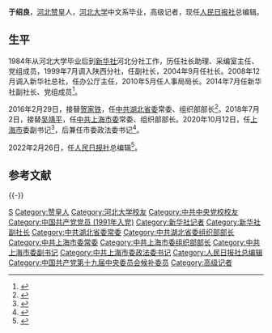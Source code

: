 '''于绍良'''{{BD|1964年|7月26日||catIdx=Yu于}}，[[河北省|河北]][[赞皇县|赞皇]]人，[[河北大学|河北大学]]中文系毕业，高级记者，现任[[人民日报社|人民日报社]]总编辑。

==生平==
1984年从河北大学毕业后到[[新华社|新华社]]河北分社工作，历任社长助理、采编室主任、党组成员，1999年7月调入陕西分社，任副社长，2004年9月任社长。2008年12月调入新华社总社，任办公厅主任，2010年5月任人事局局长。2014年7月任新华社副社长、党组成员<ref>{{cite news|title=于绍良|url=http://gbzl.people.com.cn/grzy.php?id=140700010|publisher=中国共产党新闻网|date=|accessdate=2016年3月1日|archiveurl=https://web.archive.org/web/20160306115246/http://gbzl.people.com.cn/grzy.php?id=140700010|archivedate=2016-03-06|dead-url=yes}}</ref>。

2016年2月29日，接替[[贺家铁|贺家铁]]，任[[中国共产党湖北省委员会|中共湖北省委]]常委、组织部部长<ref>{{cite news|title=于绍良同志任湖北省委常委、省委组织部部长|url=http://news.ifeng.com/a/20160301/47637580_0.shtml|publisher=湖北日报|accessdate=2016年3月1日|archivedate=2019年6月10日|archiveurl=https://web.archive.org/web/20190610044324/http://news.ifeng.com/a/20160301/47637580_0.shtml|dead-url=no}}</ref>。2018年7月2日，接替[[吴靖平|吴靖平]]，任[[中国共产党上海市委员会|中共上海市委]]常委、组织部部长。2020年10月12日，任[[上海市|上海市]]委副书记<ref>{{cite web|title=中共中央批准：于绍良任上海市委副书记|url=https://new.qq.com/rain/a/20201012A0DROJ00|accessdate=2020-10-12|date=2020-10-12|website=腾讯|archiveurl=https://web.archive.org/web/20201012125231/https://new.qq.com/rain/a/20201012A0DROJ00|archivedate=2020-10-12|dead-url=no}}</ref>，后兼任市委政法委书记<ref>{{cite news|title=于绍良已兼任上海市委政法委书记|url=https://finance.sina.com.cn/wm/2020-10-28/doc-iiznctkc8211922.shtml|accessdate=2020-10-28|work=新京报|date=2020-10-28|archivedate=2020-11-02|archiveurl=https://web.archive.org/web/20201102074746/https://finance.sina.com.cn/wm/2020-10-28/doc-iiznctkc8211922.shtml|dead-url=no}}</ref>。

2022年2月26日，任[[人民日报社|人民日报社]]总编辑<ref>{{cite news |title=于绍良任人民日报社总编辑 |url=https://news.sina.com.cn/c/2022-02-26/doc-imcwipih5542830.shtml |accessdate=2022-02-26 |work=北京日报客户端 |date=2022-02-26 |archive-date=2022-02-26 |archive-url=https://web.archive.org/web/20220226155251/https://news.sina.com.cn/c/2022-02-26/doc-imcwipih5542830.shtml }}</ref>。

==参考文献==
{{reflist|2}}

{{-}}
{{start box}}
{{s-ppo|cpc}}
{{s-before|[[庹震|庹震]]}}
{{s-title|[[人民日报社|人民日报社]]总编辑|2022年2月－}}
{{s-inc}}
{{s-before|rows=2|[[廖国勋|廖国勋]]}}
{{s-title|[[中国共产党上海市委员会|中国共产党上海市委员会]]专职副书记|2020年10月－2022年2月}}
{{s-after|rows=2|[[诸葛宇杰|诸葛宇杰]]}}
{{s-title|[[中国共产党上海市委员会|中国共产党上海市委员会]]政法委员会书记|2020年10月－2022年2月}}
{{s-before|[[吴靖平|吴靖平]]}}
{{s-title|[[中国共产党上海市委员会|中国共产党上海市委员会]]组织部部长|2018年7月－2020年12月}}
{{s-after|[[胡文容|胡文容]]}}
{{s-before|[[贺家铁|贺家铁]]}}
{{s-title|[[中国共产党湖北省委员会|中国共产党湖北省委员会]]组织部部长|2016年2月－2018年7月}}
{{s-after|[[王瑞连|王瑞连]]}}
{{end box}}

{{DEFAULTSORT:Yu于}}
[[Category:于姓|S]]
[[Category:赞皇人|Category:赞皇人]]
[[Category:河北大学校友|Category:河北大学校友]]
[[Category:中共中央党校校友|Category:中共中央党校校友]]
[[Category:中国共产党党员_(1991年入党)|Category:中国共产党党员 (1991年入党)]]
[[Category:新华社记者|Category:新华社记者]]
[[Category:新华社副社长|Category:新华社副社长]]
[[Category:中共湖北省委常委|Category:中共湖北省委常委]]
[[Category:中共湖北省委组织部部长|Category:中共湖北省委组织部部长]]
[[Category:中共上海市委常委|Category:中共上海市委常委]]
[[Category:中共上海市委组织部部长|Category:中共上海市委组织部部长]]
[[Category:中共上海市委副书记|Category:中共上海市委副书记]]
[[Category:中共上海市委政法委书记|Category:中共上海市委政法委书记]]
[[Category:人民日报社总编辑|Category:人民日报社总编辑]]
[[Category:中国共产党第十九届中央委员会候补委员|Category:中国共产党第十九届中央委员会候补委员]]
[[Category:高级记者|Category:高级记者]]